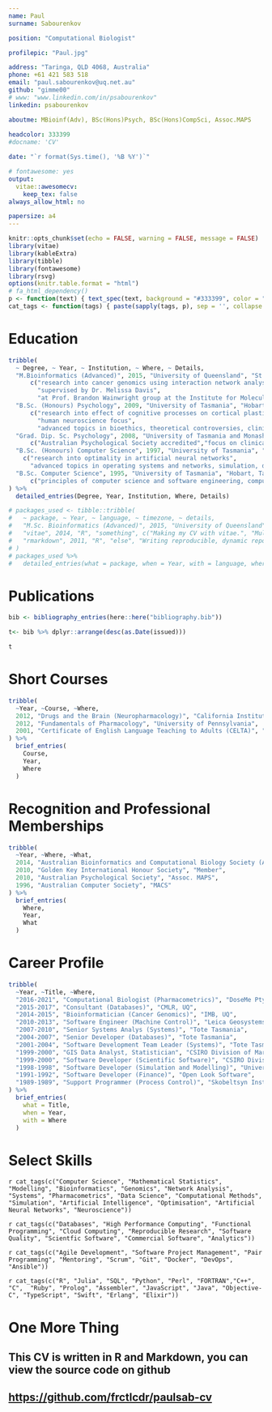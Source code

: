 ```yaml
---
name: Paul
surname: Sabourenkov

position: "Computational Biologist"

profilepic: "Paul.jpg"

address: "Taringa, QLD 4068, Australia"
phone: +61 421 583 518
email: "paul.sabourenkov@uq.net.au"
github: "gimme00"
# www: "www.linkedin.com/in/psabourenkov"
linkedin: psabourenkov

aboutme: MBioinf(Adv), BSc(Hons)Psych, BSc(Hons)CompSci, Assoc.MAPS
  
headcolor: 333399
#docname: 'CV'

date: "`r format(Sys.time(), '%B %Y')`"

# fontawesome: yes
output: 
  vitae::awesomecv:
    keep_tex: false
always_allow_html: no

papersize: a4
---
```


```r
knitr::opts_chunk$set(echo = FALSE, warning = FALSE, message = FALSE)
library(vitae)
library(kableExtra)
library(tibble)
library(fontawesome)
library(rsvg)
options(knitr.table.format = "html")
# fa_html_dependency()
p <- function(text) { text_spec(text, background = "#333399", color = "white", bold = T, font_size = 6) }
cat_tags <- function(tags) { paste(sapply(tags, p), sep = '', collapse = ' ') }
```

# Education

```r
tribble(
  ~ Degree, ~ Year, ~ Institution, ~ Where, ~ Details,
  "M.Bioinformatics (Advanced)", 2015, "University of Queensland", "St Lucia, Queensland", 
      c("research into cancer genomics using interaction network analysis to identify novel drug targets in medulloblastoma", 
        "supervised by Dr. Melissa Davis",
        "at Prof. Brandon Wainwright group at the Institute for Molecular Bioscience, UQ"),
  "B.Sc. (Honours) Psychology", 2009, "University of Tasmania", "Hobart, Tasmania", 
      c("research into effect of cognitive processes on cortical plasticity with respect to human motor control and post-stroke rehabilitation",
        "human neuroscience focus",
        "advanced topics in bioethics, theoretical controversies, clinical psychology, research methods and statistics"),
  "Grad. Dip. Sc. Psychology", 2008, "University of Tasmania and Monash", "Hobart,  Tasmania", 
      c("Australian Psychological Society accredited","focus on clinical, social, and developmental psychology, and psychological testing as well as neuroscience","three year core in statistics and research methods"),
  "B.Sc. (Honours) Computer Science", 1997, "University of Tasmania", "Hobart, Tasmania", 
    c("research into optimality in artificial neural networks",
      "advanced topics in operating systems and networks, simulation, discrete and continuous modelling, concurrency and supercomputing, artificial intelligence, expert systems, computer languages, functional programming, and advanced VLSI design"),
  "B.Sc. Computer Science", 1995, "University of Tasmania", "Hobart, Tasmania", 
      c("principles of computer science and software engineering, computer languages, metaprogramming, functional programming, systems analysis, databases, computer architecture and VLSI design, networking, artificial intelligence, computer graphics, and digital image processing","mathematics including discrete mathematics, linear algebra, operations research and optimisation, multivariate calculus, abstract algebra, computational methods, and cryptography")
) %>%
  detailed_entries(Degree, Year, Institution, Where, Details)

# packages_used <- tibble::tribble(
#   ~ package, ~ Year, ~ language, ~ timezone, ~ details,
#   "M.Sc. Bioinformatics (Advanced)", 2015, "University of Queensland", "St Lucia, Queensland", c("Making my CV with vitae.", "Multiple why entries."),
#   "vitae", 2014, "R", "something", c("Making my CV with vitae.", "Multiple why entries."),
#   "rmarkdown", 2011, "R", "else", "Writing reproducible, dynamic reports using R."
# )
# packages_used %>%
#   detailed_entries(what = package, when = Year, with = language, where = timezone, why = details)
```


# Publications

```r
bib <- bibliography_entries(here::here("bibliography.bib"))

t<- bib %>% dplyr::arrange(desc(as.Date(issued)))

t
```

# Short Courses

```r
tribble(
  ~Year, ~Course, ~Where,
  2012, "Drugs and the Brain (Neuropharmacology)", "California Institute of Technology",
  2012, "Fundamentals of Pharmacology", "University of Pennsylvania",
  2001, "Certificate of English Language Teaching to Adults (CELTA)", "Cambridge College of English (CIC)"
) %>% 
  brief_entries(
    Course,
    Year, 
    Where
  )
```

# Recognition and Professional Memberships

```r
tribble(
  ~Year, ~Where, ~What,
  2014, "Australian Bioinformatics and Computational Biology Society (ABACBS)", "Member",
  2010, "Golden Key International Honour Society", "Member",
  2010, "Australian Psychological Society", "Assoc. MAPS",
  1996, "Australian Computer Society", "MACS"
) %>% 
  brief_entries(
    Where,
    Year, 
    What
  )
```

# Career Profile

```r
tribble(
  ~Year, ~Title, ~Where,
  "2016-2021", "Computational Biologist (Pharmacometrics)", "DoseMe Pty.Ltd.",
  "2015-2017", "Consultant (Databases)", "CMLR, UQ",
  "2014-2015", "Bioinformatician (Cancer Genomics)", "IMB, UQ",
  "2010-2013", "Software Engineer (Machine Control)", "Leica Geosystems",
  "2007-2010", "Senior Systems Analys (Systems)", "Tote Tasmania",
  "2004-2007", "Senior Developer (Databases)", "Tote Tasmania",
  "2001-2004", "Software Development Team Leader (Systems)", "Tote Tasmania",
  "1999-2000", "GIS Data Analyst, Statistician", "CSIRO Division of Marine Research",
  "1999-2000", "Software Developer (Scientific Software)", "CSIRO Division of Marine Research",
  "1998-1998", "Software Developer (Simulation and Modelling)", "University of Tasmania",
  "1991-1992", "Software Developer (Finance)", "Open Look Software",
  "1989-1989", "Support Programmer (Process Control)", "Skobeltsyn Institute of Nuclear Physics"
) %>% 
  brief_entries(
    what = Title,
    when = Year, 
    with = Where
  )
```

# Select Skills

`r cat_tags(c("Computer Science", "Mathematical Statistics", "Modelling", "Bioinformatics", "Genomics", "Network Analysis", "Systems", "Pharmacometrics", "Data Science", "Computational Methods", "Simulation", "Artificial Intelligence", "Optimisation", "Artificial Neural Networks", "Neuroscience"))`

`r cat_tags(c("Databases", "High Performance Computing", "Functional Programming", "Cloud Computing", "Reproducible Research", "Software Quality", "Scientfic Software", "Commercial Software", "Analytics"))`

`r cat_tags(c("Agile Development", "Software Project Management", "Pair Programming", "Mentoring", "Scrum", "Git", "Docker", "DevOps", "Ansible"))`

`r cat_tags(c("R", "Julia", "SQL", "Python", "Perl", "FORTRAN","C++", "C",  "Ruby", "Prolog", "Assembler", "JavaScript", "Java", "Objective-C", "TypeScript", "Swift", "Erlang", "Elixir"))`

# One More Thing

## This CV is written in R and Markdown, you can view the source code on github
## [https://github.com/frctlcdr/paulsab-cv](https://github.com/frctlcdr/paulsab-cv)


